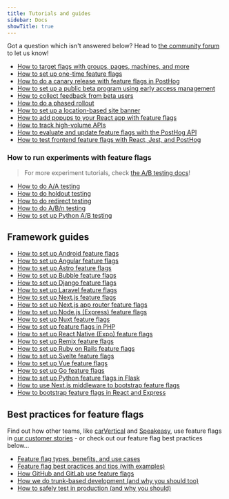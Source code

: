 ```yaml
---
title: Tutorials and guides
sidebar: Docs
showTitle: true
---
```

Got a question which isn't answered below? Head to [the community forum](/questions) to let us know!

- [How to target flags with groups, pages, machines, and more](/tutorials/group-page-machine-flags)
- [How to set up one-time feature flags](/tutorials/one-time-feature-flags)	
- [How to do a canary release with feature flags in PostHog](/tutorials/canary-release)
- [How to set up a public beta program using early access management](/tutorials/public-beta-program)
- [How to collect feedback from beta users](/tutorials/beta-feedback)
- [How to do a phased rollout](/tutorials/phased-rollout)
- [How to set up a location-based site banner](/tutorials/location-based-banner)
- [How to add popups to your React app with feature flags](/tutorials/react-popups)
- [How to track high-volume APIs](/tutorials/track-high-volume-apis)
- [How to evaluate and update feature flags with the PostHog API](/tutorials/api-feature-flags)
- [How to test frontend feature flags with React, Jest, and PostHog](/tutorials/test-frontend-feature-flags)

### How to run experiments with feature flags
> For more experiment tutorials, check [the A/B testing docs](/docs/experiments/tutorials)!

- [How to do A/A testing](/tutorials/aa-testing)
- [How to do holdout testing](/tutorials/holdout-testing)
- [How to do redirect testing](/tutorials/redirect-testing)
- [How to do A/B/n testing](/tutorials/abn-testing)
- [How to set up Python A/B testing](/tutorials/python-ab-testing)

## Framework guides 

- [How to set up Android feature flags](/tutorials/android-feature-flags)
- [How to set up Angular feature flags](/tutorials/angular-analytics#setting-up-and-using-feature-flags)
- [How to set up Astro feature flags](/tutorials/astro-analytics#setting-up-server-side-feature-flags)
- [How to set up Bubble feature flags](/tutorials/bubble-analytics#customizing-components-with-feature-flags)
- [How to set up Django feature flags](/tutorials/django-analytics#4-setting-up-more-posthog-features)
- [How to set up Laravel feature flags](/tutorials/laravel-feature-flags)
- [How to set up Next.js feature flags](/tutorials/nextjs-analytics#setting-up-and-using-feature-flags)
- [How to set up Next.js app router feature flags](/tutorials/nextjs-app-directory-analytics#setting-up-feature-flags)
- [How to set up Node.js (Express) feature flags](/tutorials/node-express-analytics#setting-up-feature-flags)
- [How to set up Nuxt feature flags](/tutorials/nuxt-feature-flags)
- [How to set up feature flags in PHP](/tutorials/php-feature-flags)
- [How to set up React Native (Expo) feature flags](/tutorials/react-native-analytics#feature-flags)
- [How to set up Remix feature flags](/tutorials/remix-analytics#using-server-side-feature-flags)
- [How to set up Ruby on Rails feature flags](/tutorials/ruby-on-rails-analytics#using-feature-flags)
- [How to set up Svelte feature flags](/tutorials/svelte-analytics#using-feature-flags)
- [How to set up Vue feature flags](/tutorials/vue-feature-flags)
- [How to set up Go feature flags](/tutorials/go-feature-flags)
- [How to set up Python feature flags in Flask](/tutorials/python-feature-flags)
- [How to use Next.js middleware to bootstrap feature flags](/tutorials/nextjs-bootstrap-flags)
- [How to bootstrap feature flags in React and Express](/tutorials/bootstrap-feature-flags-react)

## Best practices for feature flags
Find out how other teams, like [carVertical](/customers/carvertical) and [Speakeasy](/customers/speakeasy), use feature flags in [our customer stories](/customers) - or check out our feature flag best practices below...

- [Feature flag types, benefits, and use cases](/blog/feature-flag-benefits-use-cases)
- [Feature flag best practices and tips (with examples)](/blog/feature-flag-best-practices)
- [How GitHub and GitLab use feature flags](/blog/github-gitlab-feature-flags)
- [How we do trunk-based development (and why you should too)](/product-engineers/trunk-based-development)
- [How to safely test in production (and why you should)](/product-engineers/testing-in-production)